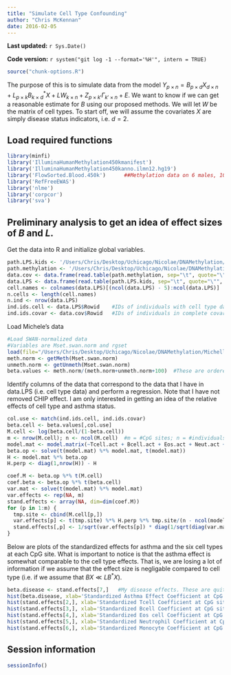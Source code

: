 ```yaml
---
title: "Simulate Cell Type Confounding"
author: "Chris McKennan"
date: 2016-02-05
---
```


**Last updated:** `r Sys.Date()`

**Code version:** `r system("git log -1 --format='%H'", intern = TRUE)`

```r
source("chunk-options.R")
```

The purpose of this is to simulate data from the model $Y_{p \times n} = B_{p \times d}X_{d \times n} + L_{p \times k}B_{k \times d}^*X + LW_{k \times n} + Z_{p \times k'}\Gamma_{k' \times n} + E$. We want to know if we can get a reasonable estimate for $B$ using our proposed methods. We will let $W$ be the matrix of cell types. To start off, we will assume the covariates $X$ are simply disease status indicators, i.e. $d = 2$. 

## Load required functions

```r
library(minfi)
library('IlluminaHumanMethylation450kmanifest')
library('IlluminaHumanMethylation450kanno.ilmn12.hg19')
library('FlowSorted.Blood.450k')      ##Methylation data on 6 males, 10 cell types; RGset object
library('RefFreeEWAS')
library('nlme')
library('corpcor')
library('sva')
```


## Preliminary analysis to get an idea of effect sizes of $B$ and $L$.

Get the data into R and initialize global variables.

```r
path.LPS.kids <- '/Users/Chris/Desktop/Uchicago/Nicolae/DNAMethylation/MichellesData/HTkids_cellprop/HTkids_LPS_covar_ImpAct_10115.txt'
path.methylation <- '/Users/Chris/Desktop/Uchicago/Nicolae/DNAMethylation/MichellesData/Hutterite_Methylation_data/Meth_covar_allsamp_impcells_10115.txt'
data.cov <- data.frame(read.table(path.methylation, sep="\t", quote="\"", dec=".", header=T, check.names=F))
data.LPS <- data.frame(read.table(path.LPS.kids, sep="\t", quote="\"", dec=".", header=T, check.names=F))
cell.names <- colnames(data.LPS)[(ncol(data.LPS) - 5):ncol(data.LPS)]
n.cells <- length(cell.names)
n.ind <- nrow(data.LPS)
ind.ids.cell <- data.LPS$Rowid    #IDs of individuals with cell type data
ind.ids.covar <- data.cov$Rowid   #IDs of individuals in complete covariate file
```

Load Michele's data

```r
#Load SWAN-normalized data
#Variables are Mset.swan.norm and rgset
load(file="/Users/Chris/Desktop/Uchicago/Nicolae/DNAMethylation/MichellesData/MyWork/SavedObjects/Rfile.RData")
meth.norm <- getMeth(Mset.swan.norm)
unmeth.norm <- getUnmeth(Mset.swan.norm)
beta.values <- meth.norm/(meth.norm+unmeth.norm+100)  #These are ordered by row in data.cov
```

Identify columns of the data that correspond to the data that I have in data.LPS (i.e. cell type data) and perform a regression. Note that I have not removed CHIP effect. I am only interested in getting an idea of the relative effects of cell type and asthma status.

```r
col.use <- match(ind.ids.cell, ind.ids.covar)
beta.cell <- beta.values[,col.use]
M.cell <- log(beta.cell/(1-beta.cell))
m <- nrow(M.cell); n <- ncol(M.cell)  #m = #CpG sites; n = #individuals
model.mat <- model.matrix(~Tcell.act + Bcell.act + Eos.act + Neut.act + Mono.act + asthma, data=data.LPS)
beta.op <- solve(t(model.mat) %*% model.mat, t(model.mat))
H <- model.mat %*% beta.op
H.perp <- diag(1,nrow(H)) - H

coef.M <- beta.op %*% t(M.cell)
coef.beta <- beta.op %*% t(beta.cell)
var.mat <- solve(t(model.mat) %*% model.mat)
var.effects <- rep(NA, m)
stand.effects <- array(NA, dim=dim(coef.M))
for (p in 1:m) {
  tmp.site <- cbind(M.cell[p,])
  var.effects[p] <- t(tmp.site) %*% H.perp %*% tmp.site/(n - ncol(model.mat))
  stand.effects[,p] <- 1/sqrt(var.effects[p]) * diag(1/sqrt(diag(var.mat))) %*% cbind(coef.M[,p])
}
```

Below are plots of the standardized effects for asthma and the six cell types at each CpG site. What is important to notice is that the asthma effect is somewhat comparable to the cell type effects. That is, we are losing a lot of information if we assume that the effect size is negligable compared to cell type (i.e. if we assume that $BX \ll LB^* X$).

```r
beta.disease <- stand.effects[7,]   #My disease effects. These are quite large in comparison to the cell effects
hist(beta.disease, xlab='Standardized Asthma Effect Coefficient at CpG site', main='M-values Regressed onto Asthma status and Cell type', breaks=90)
hist(stand.effects[2,], xlab='Standardized Tcell Coefficient at CpG site', main='M-values Regressed onto Asthma status and Cell type', breaks=90)
hist(stand.effects[3,], xlab='Standardized Bcell Coefficient at CpG site', main='M-values Regressed onto Asthma status and Cell type', breaks=90)
hist(stand.effects[4,], xlab='Standardized Eos cell Coefficient at CpG site', main='M-values Regressed onto Asthma status and Cell type', breaks=90)
hist(stand.effects[5,], xlab='Standardized Neutrophil Coefficient at CpG site', main='M-values Regressed onto Asthma status and Cell type', breaks=90)
hist(stand.effects[6,], xlab='Standardized Monocyte Coefficient at CpG site', main='M-values Regressed onto Asthma status and Cell type', breaks=90)
```


## Session information

```r
sessionInfo()
```
